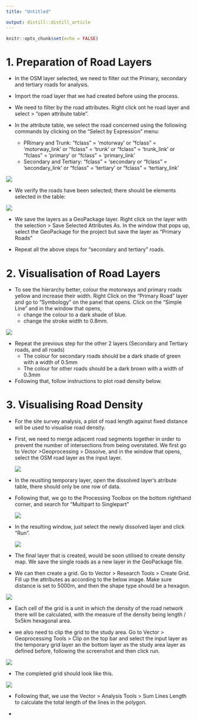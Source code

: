 ```yaml
---
title: "Untitled"

output: distill::distill_article
---
```


```r
knitr::opts_chunk$set(echo = FALSE)
```


# 1. Preparation of Road Layers 

* In the OSM layer selected, we need to filter out the Primary, secondary and tertiary roads for analysis.

* Import the road layer that we had created before using the process.

* We need to filter by the road attributes. Right click ont he road layer and select > "open attribute table".

* In the attribute table, we select the road concerned using the following commands by clicking on the "Select by Expression" menu:

  + PRimary and Trunk:  "fclass" =  'motorway' or  "fclass" =  'motorway_link' or  "fclass" =  'trunk'  or  "fclass" =  'trunk_link'
 or  "fclass" =  'primary'  or  "fclass" =  'primary_link' 
  + Secondary and Tertiary: "fclass" = 'secondary or "fclass" =  'secondary_link' or  "fclass" =  'tertiary'  or  "fclass" =  'tertiary_link'
  
![](images/RoadMap1.png)  
  
* We verify the roads have been selected; there should be elements selected in the table:

![](images/RoadMap2.png)  

* We save the layers as a GeoPackage layer. Right click on the layer with the selection > Save Selected Attributes As. In the window that pops up, select the GeoPackage for the project but save the layer as "Primary Roads"

* Repeat all the above steps for "secondary and tertiary" roads.

# 2. Visualisation of Road Layers

* To see the hierarchy better, colour the motorways and primary roads yellow and increase their width. Right Click on the "Primary Road" layer and go to "Symbology" on the panel that opens. Click on  the "Simple Line" and in the window that opens,
  + change the colour to a dark shade of blue.
  + change the stroke width to 0.8mm.
  
![](images/RoadMap2.png)    

* Repeat the previous step for the other 2 layers (Secondary and Tertiary roads, and all roads)
  + The colour for secondary roads should be a dark shade of green with a width of 0.5mm
  + The colour for other roads should be a dark brown with a width of 0.3mm
  
* Following that, follow instructions to plot road density below.

# 3. Visualising Road Density

* For the site survey analysis, a plot of road length against fixed distance will be used to visualise road density.

* First, we need to merge adjacent road segments together in order to prevent the number of intersections from being overstated. We first go to Vector >Geoprocessing > Dissolve, and in the window that opens, select the OSM road layer as the input layer.
  
  ![](images/1DataPrep5.png)
  
* In the reuslting temporary layer, open the dissolved layer's atribute table, there should only be one row of data.
  
* Following that, we go to the Processing Toolbox on the bottom righthand corner, and search for "Multipart to Singlepart"
  
  ![](images/1DataPrep6.png)
  
* In the resulting window, just select the newly dissolved layer and click "Run".
  
  ![](images/1DataPrep7.png)
  
* The final layer that is created, would be soon utilised to create density map. We save the single roads as a new layer in the GeoPackage file.
  

* We can then create a grid. Go to Vector >  Research Tools > Create Grid. Fill up the attributes as according to the below image. Make sure distance is set to 5000m, and then the shape type should be a hexagon.

![](images/RoadMap4.png)
  
* Each cell of the grid is a unit in which the density of the road network there will be calculated, with the measure of the density being length / 5x5km hexagonal area.

* we also need to clip the grid to the study area. Go to Vector > Geoprocessing Tools > Clip on the top bar and select the input layer as the temporary grid layer an the bottom layer as the study area layer as defined before, following the screenshot and then click run.

![](images/RoadMap5.png)
   
* The completed grid should look like this.

![](images/RoadMap6.png)

* Following that, we use the Vector > Analysis Tools > Sum Lines Length to calculate the total length of the lines in the polygon.

* 
   